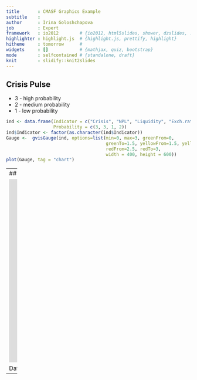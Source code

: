 ```yaml
---
title       : CMASF Graphics Example
subtitle    : 
author      : Irina Goloshchapova
job         : Expert
framework   : io2012        # {io2012, html5slides, shower, dzslides, ...}
highlighter : highlight.js  # {highlight.js, prettify, highlight}
hitheme     : tomorrow      # 
widgets     : []            # {mathjax, quiz, bootstrap}
mode        : selfcontained # {standalone, draft}
knit        : slidify::knit2slides
---
```


## Crisis Pulse
- 3 - high probability
- 2 - medium probability
- 1 - low probability

```r
ind <- data.frame(Indicator = c("Crisis", "NPL", "Liquidity", "Exch.rate"),
                  Probability = c(3, 3, 1, 2))
ind$Indicator <- factor(as.character(ind$Indicator))
Gauge <-  gvisGauge(ind, options=list(min=0, max=3, greenFrom=0, 
                                      greenTo=1.5, yellowFrom=1.5, yellowTo=2.5,
                                      redFrom=2.5, redTo=3, 
                                      width = 400, height = 600))
plot(Gauge, tag = "chart")
```

---
## System Bank crisis probability

<iframe src="https://plot.ly/~IrinaGoloshchapova/40/none/" width="800" height="500" scrolling="no" frameBorder="0"></iframe>

<span class="footnote">Data source: CMASF</span>

---
